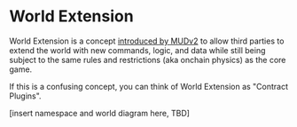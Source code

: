 # World Extension

World Extension is a concept [introduced by MUDv2](https://mud.dev/guides/extending-a-world) to allow third parties
to extend the world with new commands, logic, and data while still
being subject to the same rules and restrictions (aka onchain physics) 
as the core game.

If this is a confusing concept, you can think of World Extension 
as "Contract Plugins". 

[insert namespace and world diagram here, TBD]